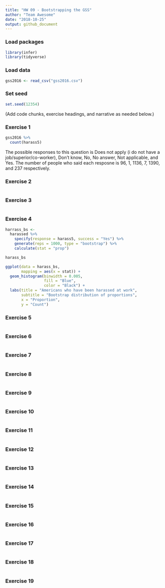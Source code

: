 ```yaml
---
title: "HW 09 - Bootstrapping the GSS"
author: "Team Awesome"
date: "2018-10-25"
output: github_document
---
```


### Load packages

```r
library(infer)
library(tidyverse)
```

### Load data

```r

gss2016 <- read_csv("gss2016.csv")

```

### Set seed

```r
set.seed(12354)
```

(Add code chunks, exercise headings, and narrative as needed below.)

### Exercise 1

```r
gss2016 %>%
  count(harass5)
```

The possible responses to this question is Does not apply (i do not have a job/superior/co-worker), Don't know, No, No answer, Not applicable, and Yes. The number of people who said each resposne is 96, 1, 1136, 7, 1390, and 237 respectively.

### Exercise 2

```r

```

### Exercise 3

```r

```



### Exercise 4

```r

harrass_bs <- 
  harassed %>%
    specify(response = harass5, success = "Yes") %>% 
    generate(reps = 1000, type = "bootstrap") %>% 
    calculate(stat = "prop")

harass_bs

ggplot(data = harass_bs, 
       mapping = aes(x = stat)) +
  geom_histogram(binwidth = 0.005, 
                 fill = "Blue", 
                 color = "Black") +
  labs(title = "Americans who have been harassed at work",
       subtitle = "Bootstrap distribution of proportions",
       x = "Proportion",
       y = "Count")

```

### Exercise 5

```r

```



### Exercise 6

```r

```

### Exercise 7

```r

```



### Exercise 8

```r

```

### Exercise 9

```r

```



### Exercise 10

```r

```

### Exercise 11

```r

```



### Exercise 12

```r

```

### Exercise 13

```r

```



### Exercise 14

```r

```

### Exercise 15

```r

```



### Exercise 16

```r

```

### Exercise 17

```r

```



### Exercise 18

```r

```

### Exercise 19

```r

```


